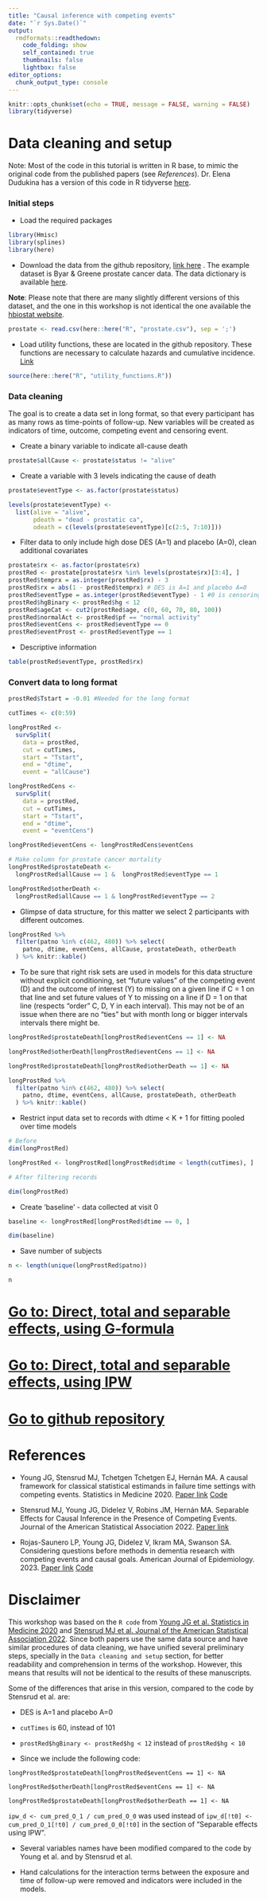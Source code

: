 ```yaml
---
title: "Causal inference with competing events"
date: "`r Sys.Date()`"
output: 
  rmdformats::readthedown:
    code_folding: show
    self_contained: true
    thumbnails: false
    lightbox: false
editor_options: 
  chunk_output_type: console
---
```


```r
knitr::opts_chunk$set(echo = TRUE, message = FALSE, warning = FALSE)
library(tidyverse)
```

# Data cleaning and setup

Note: Most of the code in this tutorial is written in R base, to mimic the original code from the published papers (see *References*). Dr. Elena Dudukina has a version of this code in R tidyverse [here](https://www.elenadudukina.com/post/competing-events/2022-11-24-competing-events/).

### Initial steps

- Load the required packages

```r
library(Hmisc)
library(splines)
library(here)
```

- Download the data from the github repository,  [link here](https://github.com/palolili23/2022_ser_competing_events/blob/main/R/prostate.csv)
. The example dataset is Byar & Greene prostate cancer data. The data dictionary is available [here](https://hbiostat.org/data/repo/Cprostate.html).

**Note**: Please note that there are many slightly different versions of this dataset, and the one in this workshop is not identical the one available the [hbiostat website](https://hbiostat.org/data/).

```r
prostate <- read.csv(here::here("R", "prostate.csv"), sep = ';')
```

- Load utility functions, these are located in the github repository. These functions are necessary to calculate hazards and cumulative incidence. [Link](https://github.com/palolili23/2022_ser_competing_events/blob/main/R/utility_functions.R)

```r
source(here::here("R", "utility_functions.R"))
```

### Data cleaning

The goal is to create a data set in long format, so that every participant has as many rows as time-points of follow-up. New variables will be created as indicators of time, outcome, competing event and censoring event.


- Create a binary variable to indicate all-cause death

```r
prostate$allCause <- prostate$status != "alive"
```

- Create a variable with 3 levels indicating the cause of death 

```r
prostate$eventType <- as.factor(prostate$status)

levels(prostate$eventType) <-
  list(alive = "alive",
       pdeath = "dead - prostatic ca",
       odeath = c(levels(prostate$eventType)[c(2:5, 7:10)]))
```

- Filter data to only include high dose DES (A=1) and placebo (A=0), clean additional covariates

```r
prostate$rx <- as.factor(prostate$rx)
prostRed <- prostate[prostate$rx %in% levels(prostate$rx)[3:4], ]
prostRed$temprx = as.integer(prostRed$rx) - 3
prostRed$rx = abs(1 - prostRed$temprx) # DES is A=1 and placebo A=0
prostRed$eventType = as.integer(prostRed$eventType) - 1 #0 is censoring, 1 is pdeath, 2 is odeath
prostRed$hgBinary <- prostRed$hg < 12
prostRed$ageCat <- cut2(prostRed$age, c(0, 60, 70, 80, 100))
prostRed$normalAct <- prostRed$pf == "normal activity"
prostRed$eventCens <- prostRed$eventType == 0
prostRed$eventProst <- prostRed$eventType == 1
```

- Descriptive information

```r
table(prostRed$eventType, prostRed$rx)
```

### Convert data to long format

```r
prostRed$Tstart = -0.01 #Needed for the long format

cutTimes <- c(0:59)

longProstRed <-
  survSplit(
    data = prostRed,
    cut = cutTimes,
    start = "Tstart",
    end = "dtime",
    event = "allCause")

longProstRedCens <-
  survSplit(
    data = prostRed,
    cut = cutTimes,
    start = "Tstart",
    end = "dtime",
    event = "eventCens")

longProstRed$eventCens <- longProstRedCens$eventCens

# Make column for prostate cancer mortality
longProstRed$prostateDeath <-
  longProstRed$allCause == 1 &  longProstRed$eventType == 1

longProstRed$otherDeath <-
  longProstRed$allCause == 1 & longProstRed$eventType == 2

```

- Glimpse of data structure, for this matter we select 2 participants with different outcomes.

```r
longProstRed %>% 
  filter(patno %in% c(462, 480)) %>% select(
    patno, dtime, eventCens, allCause, prostateDeath, otherDeath
  ) %>% knitr::kable()
```

- To be sure that right risk sets are used in models for this data structure without explicit conditioning, set "future values" of the competing event (D) and the outcome of interest (Y) to missing on a given line if C = 1 on that line and set future values of Y to missing on a line if D = 1 on that line (respects "order" C, D, Y in each interval). This may not be of an issue when there are no "ties" but with month long or bigger intervals intervals there might be.

```r
longProstRed$prostateDeath[longProstRed$eventCens == 1] <- NA

longProstRed$otherDeath[longProstRed$eventCens == 1] <- NA

longProstRed$prostateDeath[longProstRed$otherDeath == 1] <- NA
```


```r
longProstRed %>% 
  filter(patno %in% c(462, 480)) %>% select(
    patno, dtime, eventCens, allCause, prostateDeath, otherDeath
  ) %>% knitr::kable()
```

- Restrict input data set to records with dtime < K + 1 for fitting pooled over time models

```r

# Before
dim(longProstRed)

longProstRed <- longProstRed[longProstRed$dtime < length(cutTimes), ]

# After filtering records 

dim(longProstRed)

```

- Create 'baseline' - data collected at visit 0

```r
baseline <- longProstRed[longProstRed$dtime == 0, ]

dim(baseline)
```

- Save number of subjects

```r
n <- length(unique(longProstRed$patno))

n
```


# [Go to: Direct, total and separable effects, using G-formula](https://palolili23.github.io/SER_competing_events_workshop/R/gform.html)

# [Go to: Direct, total and separable effects, using IPW](https://palolili23.github.io/SER_competing_events_workshop/R/ipw.html)

# [Go to github repository](https://github.com/palolili23//SER_competing_events_workshop/)

# References

- Young JG, Stensrud MJ, Tchetgen Tchetgen EJ, Hernán MA. A causal framework for classical statistical estimands in failure time settings with competing events. Statistics in Medicine 2020. [Paper link](https://onlinelibrary.wiley.com/doi/abs/10.1002/sim.8471) [Code](https://github.com/CausalInference/CompetingEvents_Young_SIM_2020)

- Stensrud MJ, Young JG, Didelez V, Robins JM, Hernán MA. Separable Effects for Causal Inference in the Presence of Competing Events. Journal of the American Statistical Association 2022. [Paper link](https://www.tandfonline.com/doi/full/10.1080/01621459.2020.1765783)

- Rojas-Saunero LP, Young JG, Didelez V, Ikram MA, Swanson SA. Considering questions before methods in dementia research with competing events and causal goals. American Journal of Epidemiology. 2023. [Paper link](https://academic.oup.com/aje/advance-article/doi/10.1093/aje/kwad090/7120022) [Code](https://github.com/palolili23/competing_risks_dementia)

# Disclaimer

This workshop was based on the `R code` from [Young JG et al. Statistics in Medicine 2020](https://onlinelibrary.wiley.com/doi/abs/10.1002/sim.8471) and [Stensrud MJ et al. Journal of the American Statistical Association 2022](https://www.tandfonline.com/doi/full/10.1080/01621459.2020.1765783). Since both papers use the same data source and have similar procedures of data cleaning, we have unified several preliminary steps, specially in the `Data cleaning and setup` section, for better readability and comprehension in terms of the workshop. However, this means that results will not be identical to the results of these manuscripts.

Some of the differences that arise in this version, compared to the code by Stensrud et al. are:

- DES is A=1 and placebo A=0

- `cutTimes` is 60, instead of 101

- `prostRed$hgBinary <- prostRed$hg < 12` instead of `prostRed$hg < 10` 

- Since we include the following code:

```
longProstRed$prostateDeath[longProstRed$eventCens == 1] <- NA

longProstRed$otherDeath[longProstRed$eventCens == 1] <- NA

longProstRed$prostateDeath[longProstRed$otherDeath == 1] <- NA

```

`ipw_d <- cum_pred_O_1 / cum_pred_O_0` was used instead of `ipw_d[!t0] <- cum_pred_O_1[!t0] / cum_pred_O_0[!t0]` in the section of "Separable effects using IPW".

- Several variables names have been modified compared to the code by Young et al. and by Stensrud et al.

- Hand calculations for the interaction terms between the exposure and time of follow-up were removed and indicators were included in the models. 
